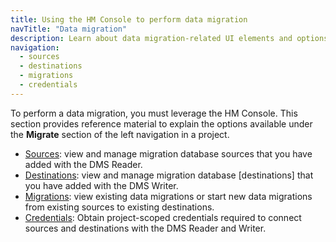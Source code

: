 ```yaml
---
title: Using the HM Console to perform data migration
navTitle: "Data migration"
description: Learn about data migration-related UI elements and options available to you through the HM Console.
navigation:
  - sources
  - destinations
  - migrations
  - credentials
---
```


To perform a data migration, you must leverage the HM Console. This section provides reference material to explain the options available under the **Migrate** section of the left navigation in a project.

-   [Sources](sources.mdx): view and manage migration database sources that you have added with the DMS Reader.
-   [Destinations](destinations.mdx): view and manage migration database [destinations] that you have added with the DMS Writer.
-   [Migrations](migrations.mdx): view existing data migrations or start new data migrations from existing sources to existing destinations.
-   [Credentials](credentials.mdx): Obtain project-scoped credentials required to connect sources and destinations with the DMS Reader and Writer.
